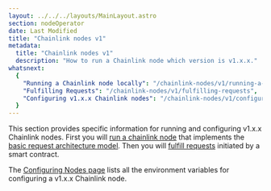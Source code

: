 ```yaml
---
layout: ../../../layouts/MainLayout.astro
section: nodeOperator
date: Last Modified
title: "Chainlink nodes v1"
metadata:
  title: "Chainlink nodes v1"
  description: "How to run a Chainlink node which version is v1.x.x."
whatsnext:
  {
    "Running a Chainlink node locally": "/chainlink-nodes/v1/running-a-chainlink-node",
    "Fulfilling Requests": "/chainlink-nodes/v1/fulfilling-requests",
    "Configuring v1.x.x Chainlink nodes": "/chainlink-nodes/v1/configuration",
  }
---
```


This section provides specific information for running and configuring v1.x.x Chainlink nodes. First you will [run a chainlink node](/chainlink-nodes/v1/running-a-chainlink-node) that implements the [basic request architecture model](/architecture-overview/architecture-request-model). Then you will [fulfill requests](/chainlink-nodes/v1/fulfilling-requests) initiated by a smart contract.

The [Configuring Nodes page](/chainlink-nodes/v1/configuration) lists all the environment variables for configuring a v1.x.x Chainlink node.
